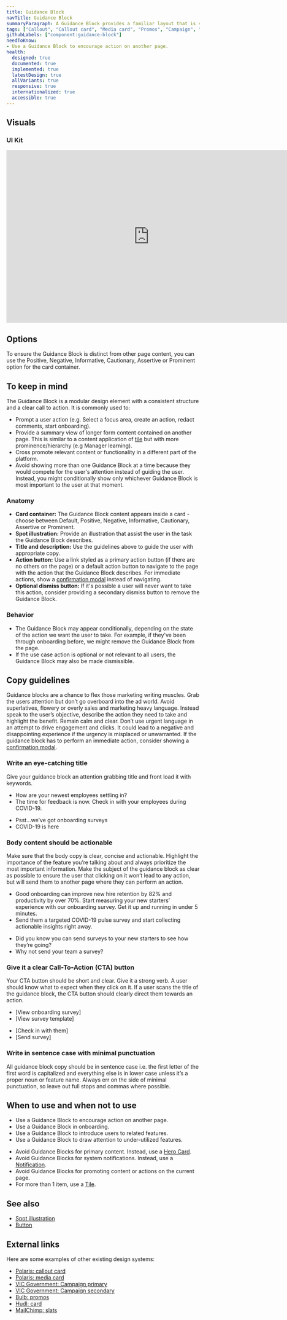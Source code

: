```yaml
---
title: Guidance Block
navTitle: Guidance Block
summaryParagraph: A Guidance Block provides a familiar layout that is visually prominent to draw attention to related content and encourage people to take an action. It guides people to new actions they haven't done before or connects them to relevant content and action they can take on another page.
tags: ["Callout", "Callout card", "Media card", "Promos", "Campaign", "Notice", "Notification"]
githubLabels: ["component:guidance-block"]
needToKnow:
- Use a Guidance Block to encourage action on another page.
health:
  designed: true
  documented: true
  implemented: true
  latestDesign: true
  allVariants: true
  responsive: true
  internationalized: true
  accessible: true
---
```




## Visuals

### UI Kit

<iframe style="border: none;" width="744" height="450" src="https://www.figma.com/embed?embed_host=share&url=https%3A%2F%2Fwww.figma.com%2Ffile%2FeZKEE5kXbEMY3lx84oz8iN%2F%25E2%259D%25A4%25EF%25B8%258F-UI-Kit-Heart%3Fnode-id%3D4513%253A0" allowfullscreen></iframe>

## Options

To ensure the Guidance Block is distinct from other page content, you can use the Positive, Negative, Informative, Cautionary, Assertive or Prominent option for the card container.

## To keep in mind

The Guidance Block is a modular design element with a consistent structure and a clear call to action. It is commonly used to:

* Prompt a user action (e.g. Select a focus area, create an action, redact comments, start onboarding).
* Provide a summary view of longer form content contained on another page. This is similar to a content application of [tile](/components/tile) but with more prominence/hierarchy (e.g Manager learning).
* Cross promote relevant content or functionality in a different part of the platform.
* Avoid showing more than one Guidance Block at a time because they would compete for the user's attention instead of guiding the user. Instead, you might conditionally show only whichever Guidance Block is most important to the user at that moment.

### Anatomy

* **Card container:** The Guidance Block content appears inside a card - choose between Default, Positive, Negative, Informative, Cautionary, Assertive or Prominent.
* **Spot illustration:** Provide an illustration that assist the user in the task the Guidance Block describes.
* **Title and description:** Use the guidelines above to guide the user with appropriate copy.
* **Action button:** Use a link styled as a primary action button (if there are no others on the page) or a default action button to navigate to the page with the action that the Guidance Block describes. For immediate actions, show a [confirmation modal](/components/modal) instead of navigating.
* **Optional dismiss button:** If it's possible a user will never want to take this action, consider providing a secondary dismiss button to remove the Guidance Block.

### Behavior

* The Guidance Block may appear conditionally, depending on the state of the action we want the user to take. For example, if they've been through onboarding before, we might remove the Guidance Block from the page.
* If the use case action is optional or not relevant to all users, the Guidance Block may also be made dismissible.

## Copy guidelines

Guidance blocks are a chance to flex those marketing writing muscles. Grab the users attention but don’t go overboard into the ad world. Avoid superlatives, flowery or overly sales and marketing heavy language. Instead speak to the user’s objective, describe the action they need to take and highlight the benefit. Remain calm and clear. Don’t use urgent language in an attempt to drive engagement and clicks. It could lead to a negative and disappointing experience if the urgency is misplaced or unwarranted. If the guidance block has to perform an immediate action, consider showing a [confirmation modal](/components/modal).

### Write an eye-catching title

Give your guidance block an attention grabbing title and front load it with keywords.

<DoAndDontContainer>
<Do>

- How are your newest employees settling in?
- The time for feedback is now. Check in with your employees during COVID-19.

</Do>
<Dont>

- Psst...we’ve got onboarding surveys
- COVID-19 is here

</Dont>
</DoAndDontContainer>

### Body content should be actionable

Make sure that the body copy is clear, concise and actionable. Highlight the importance of the feature you’re talking about and always prioritize the most important information. Make the subject of the guidance block as clear as possible to ensure the user that clicking on it won’t lead to any action, but will send them to another page where they can perform an action.

<DoAndDontContainer>
<Do>

- Good onboarding can improve new hire retention by 82% and productivity by over 70%. Start measuring your new starters’ experience with our onboarding survey. Get it up and running in under 5 minutes.
- Send them a targeted COVID-19 pulse survey and start collecting actionable insights right away.

</Do>
<Dont>

- Did you know you can send surveys to your new starters to see how they’re going?
- Why not send your team a survey?

</Dont>
</DoAndDontContainer>

### Give it a clear Call-To-Action (CTA) button

Your CTA button should be short and clear. Give it a strong verb. A user should know what to expect when they click on it. If a user scans the title of the guidance block, the CTA button should clearly direct them towards an action.

<DoAndDontContainer>
<Do>

- [View onboarding survey]
- [View survey template]

</Do>
<Dont>

- [Check in with them]
- [Send survey]

</Dont>
</DoAndDontContainer>

### Write in sentence case with minimal punctuation

All guidance block copy should be in sentence case i.e. the first letter of the first word is capitalized and everything else is in lower case unless it’s a proper noun or feature name. Always err on the side of minimal punctuation, so leave out full stops and commas where possible.

## When to use and when not to use

<WhenToUseAndWhenNotToUse>
<WhenToUse>

* Use a Guidance Block to encourage action on another page.
* Use a Guidance Block in onboarding.
* Use a Guidance Block to introduce users to related features.
* Use a Guidance Block to draw attention to under-utilized features.

</WhenToUse>
<WhenNotToUse>

* Avoid Guidance Blocks for primary content. Instead, use a [Hero Card](/components/hero-card).
* Avoid Guidance Blocks for system notifications. Instead, use a [Notification](/guidelines/notifications).
* Avoid Guidance Blocks for promoting content or actions on the current page.
* For more than 1 item, use a [Tile](/components/tile).

</WhenNotToUse>
</WhenToUseAndWhenNotToUse>

## See also

* [Spot illustration](/components/illustration)
* [Button](/components/button)

## External links

Here are some examples of other existing design systems:

- [Polaris: callout card](https://polaris.shopify.com/components/structure/callout-card#navigation)
- [Polaris: media card](https://polaris.shopify.com/components/structure/media-card#navigation)
- [VIC Government: Campaign primary](https://www.vic.gov.au/campaign-primary-design-system)
- [VIC Government: Campaign secondary](https://www.vic.gov.au/campaign-secondary)
- [Bulb: promos](https://design.bulb.co.uk/patterns/promos)
- [Hudl: card](http://uniform.hudl.com/components/card/design#Usage)
- [MailChimp: slats](https://ux.mailchimp.com/patterns/slats)

